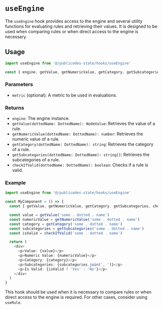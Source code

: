 # `useEngine`

The `useEngine` hook provides access to the engine and several utility functions for evaluating rules and retrieving their values. It is designed to be used when comparing rules or when direct access to the engine is necessary.

## Usage

```typescript
import useEngine from '@/publicodes-state/hooks/useEngine'

const { engine, getValue, getNumericValue, getCategory, getSubcategories, checkIfValid } = useEngine({ metric })
```

### Parameters

- `metric` (optional): A metric to be used in evaluations.

### Returns

- `engine`: The engine instance.
- `getValue(dottedName: DottedName): NodeValue`: Retrieves the value of a rule.
- `getNumericValue(dottedName: DottedName): number`: Retrieves the numeric value of a rule.
- `getCategory(dottedName: DottedName): string`: Retrieves the category of a rule.
- `getSubcategories(dottedName: DottedName): string[]`: Retrieves the subcategories of a rule.
- `checkIfValid(dottedName: DottedName): boolean`: Checks if a rule is valid.

### Example

```typescript
import useEngine from '@/publicodes-state/hooks/useEngine'

const MyComponent = () => {
  const { getValue, getNumericValue, getCategory, getSubcategories, checkIfValid } = useEngine()

  const value = getValue('some . dotted . name')
  const numericValue = getNumericValue('some . dotted . name')
  const category = getCategory('some . dotted . name')
  const subcategories = getSubcategories('some . dotted . name')
  const isValid = checkIfValid('some . dotted . name')

  return (
    <div>
      <p>Value: {value}</p>
      <p>Numeric Value: {numericValue}</p>
      <p>Category: {category}</p>
      <p>Subcategories: {subcategories.join(', ')}</p>
      <p>Is Valid: {isValid ? 'Yes' : 'No'}</p>
    </div>
  )
}
```

This hook should be used when it is necessary to compare rules or when direct access to the engine is required. For other cases, consider using `useRule`.